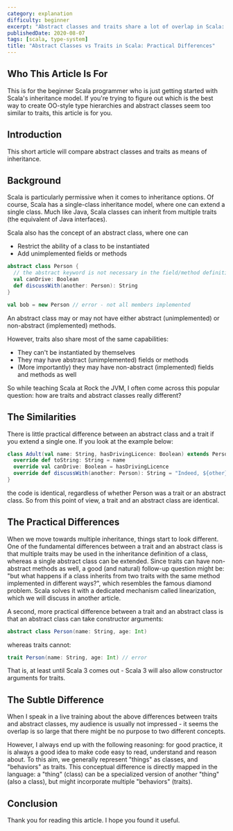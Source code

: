 ```yaml
---
category: explanation
difficulty: beginner
excerpt: "Abstract classes and traits share a lot of overlap in Scala: discover how they actually differ"
publishedDate: 2020-08-07
tags: [scala, type-system]
title: "Abstract Classes vs Traits in Scala: Practical Differences"
---
```


## Who This Article Is For

This is for the beginner Scala programmer who is just getting started with Scala's inheritance model. If you're trying to figure out which is the best way to create OO-style type hierarchies and abstract classes seem too similar to traits, this article is for you.

## Introduction

This short article will compare abstract classes and traits as means of inheritance.

## Background

Scala is particularly permissive when it comes to inheritance options. Of course, Scala has a single-class inheritance model, where one can extend a single class. Much like Java, Scala classes can inherit from multiple traits (the equivalent of Java interfaces).

Scala also has the concept of an abstract class, where one can

- Restrict the ability of a class to be instantiated
- Add unimplemented fields or methods

```scala
abstract class Person {
  // the abstract keyword is not necessary in the field/method definition
  val canDrive: Boolean
  def discussWith(another: Person): String
}

val bob = new Person // error - not all members implemented
```

An abstract class may or may not have either abstract (unimplemented) or non-abstract (implemented) methods.

However, traits also share most of the same capabilities:

- They can't be instantiated by themselves
- They may have abstract (unimplemented) fields or methods
- (More importantly) they may have non-abstract (implemented) fields and methods as well

So while teaching Scala at Rock the JVM, I often come across this popular question: how are traits and abstract classes really different?

## The Similarities

There is little practical difference between an abstract class and a trait if you extend a single one. If you look at the example below:

```scala
class Adult(val name: String, hasDrivingLicence: Boolean) extends Person {
  override def toString: String = name
  override val canDrive: Boolean = hasDrivingLicence
  override def discussWith(another: Person): String = "Indeed, ${other}, Kant was indeed revolutionary for his time..."
}
```

the code is identical, regardless of whether Person was a trait or an abstract class. So from this point of view, a trait and an abstract class are identical.

## The Practical Differences

When we move towards multiple inheritance, things start to look different. One of the fundamental differences between a trait and an abstract class is that multiple traits may be used in the inheritance definition of a class, whereas a single abstract class can be extended. Since traits can have non-abstract methods as well, a good (and natural) follow-up question might be: "but what happens if a class inherits from two traits with the same method implemented in different ways?", which resembles the famous diamond problem. Scala solves it with a dedicated mechanism called linearization, which we will discuss in another article.

A second, more practical difference between a trait and an abstract class is that an abstract class can take constructor arguments:

```scala
abstract class Person(name: String, age: Int)
```

whereas traits cannot:

```scala
trait Person(name: String, age: Int) // error
```

That is, at least until Scala 3 comes out - Scala 3 will also allow constructor arguments for traits.

## The Subtle Difference

When I speak in a live training about the above differences between traits and abstract classes, my audience is usually not impressed - it seems the overlap is so large that there might be no purpose to two different concepts.

However, I always end up with the following reasoning: for good practice, it is always a good idea to make code easy to read, understand and reason about. To this aim, we generally represent "things" as classes, and "behaviors" as traits. This conceptual difference is directly mapped in the language: a "thing" (class) can be a specialized version of another "thing" (also a class), but might incorporate multiple "behaviors" (traits).

## Conclusion

Thank you for reading this article. I hope you found it useful.
